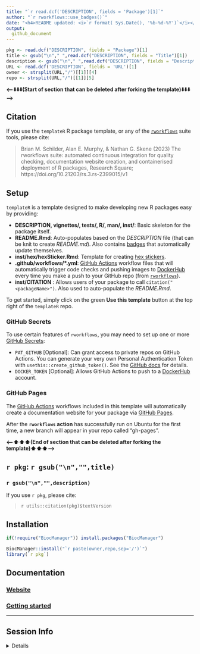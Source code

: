 ```yaml
---
title: "`r read.dcf('DESCRIPTION', fields = 'Package')[1]`"  
author: "`r rworkflows::use_badges()`" 
date: "<h4>README updated: <i>`r format( Sys.Date(), '%b-%d-%Y')`</i></h4>"
output:
  github_document
---
```


<!-- To modify Package/Title/Description/Authors fields, edit the DESCRIPTION file -->

```r
pkg <- read.dcf("DESCRIPTION", fields = "Package")[1]
title <- gsub("\n"," ",read.dcf("DESCRIPTION", fields = "Title")[1])
description <- gsub("\n"," ",read.dcf("DESCRIPTION", fields = "Description")[1])
URL <- read.dcf('DESCRIPTION', fields = 'URL')[1]
owner <- strsplit(URL,"/")[[1]][4]
repo <- strsplit(URL,"/")[[1]][5]
```
 
**\<---⬇️⬇️⬇️(Start of section that can be deleted after forking the template)⬇️⬇️⬇️---\>** 

## Citation

If you use the `templateR` R package template, 
or any of the [`rworkflows`](https://github.com/neurogenomics/rworkflows) suite tools,
please cite:

> Brian M. Schilder, Alan E. Murphy, & Nathan G. Skene (2023) The rworkflows suite: automated continuous integration for quality checking, documentation website creation, and containerised deployment of R packages, Research Square; https://doi.org/10.21203/rs.3.rs-2399015/v1

## Setup

`templateR` is a template designed to make developing new R packages easy by providing:  

  - **DESCRIPTION, vignettes/, tests/, R/, man/, inst/**: Basic skeleton for the package itself.  
  - **README.Rmd**: Auto-populates based on the *DESCRIPTION* file (that can be knit to create *README.md*). Also contains [badges](https://github.com/GuangchuangYu/badger) that automatically update themselves.   
  - **inst/hex/hexSticker.Rmd**: Template for creating [hex stickers](https://github.com/GuangchuangYu/hexSticker). 
  - **.github/workflows/\*.yml**: [GitHub Actions](https://docs.github.com/en/actions/learn-github-actions/understanding-github-actions) workflow files that will automatically trigger code checks and pushing images to [DockerHub](https://hub-stage.docker.com/) every time you make a push to your GitHub repo (from [`rworkflows`](https://github.com/neurogenomics/rworkflows)).
  - **inst/CITATION** : Allows users of your package to call `citation("<packageName>")`. Also used to auto-populate the *README.Rmd*.  
  
To get started, simply click on the green **Use this template** button 
at the top right of the `templateR` repo. 

### GitHub Secrets  

To use certain features of `rworkflows`, you may need to set up one or more [GitHub Secrets](https://docs.github.com/en/actions/security-guides/encrypted-secrets):  

- `PAT_GITHUB` [Optional]: Can grant access to private repos on GitHub
  Actions. You can generate your very own Personal Authentication Token
  with `usethis::create_github_token()`. See the [GitHub
  docs](https://docs.github.com/en/authentication/keeping-your-account-and-data-secure/creating-a-personal-access-token)
  for details.  
- `DOCKER_TOKEN` [Optional]: Allows GitHub Actions to push to a
  [DockerHub](https://hub.docker.com) account.
  
### GitHub Pages

The [GitHub Actions](https://docs.github.com/en/actions/learn-github-actions/understanding-github-actions) workflows included in this template will automatically create a documentation website for your package via [GitHub Pages](https://pages.github.com/).  

After the **`rworkflows` action** has successfully run on Ubuntu for the 
first time, a new branch will appear in your repo called "gh-pages".   

**\<---⬆️⬆️⬆️(End of section that can be deleted after forking the template)⬆️⬆️⬆️---\>** 

## ``r pkg``: `r gsub("\n","",title)`

### `r gsub("\n","",description)`
 
If you use ``r pkg``, please cite: 

<!-- Modify this by editing the file: inst/CITATION  -->
> `r utils::citation(pkg)$textVersion`

## Installation 

```R
if(!require("BiocManager")) install.packages("BiocManager")

BiocManager::install("`r paste(owner,repo,sep='/')`")
library(`r pkg`)
```
## Documentation 

### [Website](https://`r owner`.github.io/`r repo`) 
### [Getting started](https://`r owner`.github.io/`r repo`/articles/`r pkg`) 

<hr>

## Session Info

<details>
```r
utils::sessionInfo()
```
</details>


